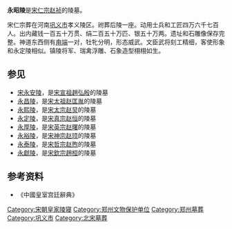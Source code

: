 {{文物保护单位
| 级别 = 全国
| 图片 = [[File:20130405_Yongzhao_Mausoleum.jpg|250px]]
| 名称 = [[宋陵|宋陵]]<br /><span style="font-size:smaller;">永昭陵</span>
| 编号 = 2-58
| 分类 = 古墓葬
| 时代 = [[北宋|北宋]]
| 所在 = [[河南省|河南省]][[巩义市|巩义市]]
| 登录 = 1982年
| Cat = 河南全国重点文物保护单位
}}
'''永昭陵'''是[[宋仁宗|宋仁宗赵祯]]的陵墓。

宋仁宗葬在河南[[巩义市|巩义市]]孝义陵区。祔葬后陵一座。动用士兵和工匠四万六千七百人。出内藏钱一百五十万贯、绢二百五十万匹、银五十万两。遗址和石雕像保存完整。神道东西侧有[[甪端|甪端]]一对，牡牝分明，形态威武。文臣武将刻工精细，客使形象和永定陵相似。镇陵将军、瑞禽浮雕、石象造型栩栩如生。
==参见==
*[[宋永安陵|宋永安陵]]，是[[趙弘殷|宋宣祖趙弘殷]]的陵墓
*[[永昌陵|永昌陵]]，是[[赵匡胤|宋太祖赵匡胤]]的陵墓
*[[永熙陵|永熙陵]]，是[[宋太宗|宋太宗赵炅]]的陵墓
*[[永定陵|永定陵]]，是[[宋真宗|宋真宗赵恒]]的陵墓
*[[永厚陵|永厚陵]]，是[[宋英宗|宋英宗赵曙]]的陵墓
*[[永裕陵|永裕陵]]，是[[宋神宗|宋神宗赵顼]]的陵墓
*[[永泰陵|永泰陵]]，是[[宋哲宗|宋哲宗赵煦]]的陵墓
*[[永獻陵|永獻陵]]，是[[宋欽宗|宋欽宗趙桓]]的陵墓

==参考资料==
*《中國皇室宫廷辭典》

{{郑州旅游资源}}
{{河南全国重点文物保护单位}}
{{DEFAULTSORT:S}}
[[Category:宋朝皇家陵寝|Category:宋朝皇家陵寝]]
[[Category:郑州文物保护单位|Category:郑州文物保护单位]]
[[Category:郑州墓葬|Category:郑州墓葬]]
[[Category:巩义市|Category:巩义市]]
[[Category:北宋墓葬|Category:北宋墓葬]]
